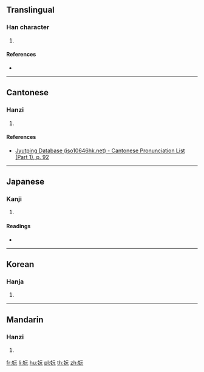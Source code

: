 {{character info/new}}
==Translingual==

===Han character===
{{Han char|rn=38|rad=女|as=04|sn=7|four=41411|canj=VMMU|ids=⿰女元}}

# {{defn|Han|sort=女04}}

====References====
* {{Han ref|kx=0257.080|dkj=06109|dj=0522.020|hdz=21029.110|uh=59A7|ud=22951|bh=CABA|bd=51898}}

----

==Cantonese==

===Hanzi===
{{yue-hanzi|jyut=wun6|y=wun6}}

# {{defn|lang=yue|sort=女04}}

====References====
* [http://www.iso10646hk.net/jp/document/download.jsp Jyutping Database (iso10646hk.net) - Cantonese Pronunciation List (Part 1), p. 92]

----

==Japanese==

===Kanji===
{{ja-kanji|grade=|rs=女04}}

# {{defn|lang=ja|sort=女04}}

====Readings====
* {{ja-readings|on=[[げん]] (gen), [[がん]] (gan)|kun=[[みめよいさま]] (mimeyoisama)}}

----

==Korean==

===Hanja===
{{ko-hanja|hangeul=완|rv=wan|mr=wan}}

# {{defn|lang=ko|sort=女04}}

----

==Mandarin==

===Hanzi===
{{cmn-hanzi|pin=[[wàn]] ([[wan4]]), [[yuán]] ([[yuan2]])|wg=wan<sup>4</sup>, yüan<sup>2</sup>}}

# {{defn|lang=cmn|sort=女04}}

[[fr:妧]]
[[li:妧]]
[[hu:妧]]
[[pl:妧]]
[[th:妧]]
[[zh:妧]]